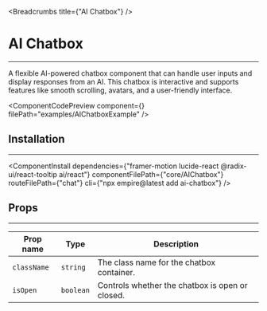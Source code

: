 
<Breadcrumbs title={"AI Chatbox"} />

# AI Chatbox

---

A flexible AI-powered chatbox component that can handle user inputs and display responses from an AI. This chatbox is interactive and supports features like smooth scrolling, avatars, and a user-friendly interface.

<ComponentCodePreview
  component={<AIChatboxExample />}
  filePath="examples/AIChatboxExample"
/>

## Installation

---

<ComponentInstall
  dependencies={"framer-motion lucide-react @radix-ui/react-tooltip ai/react"}
  componentFilePath={"core/AIChatbox"}
  routeFilePath={"chat"}
  cli={"npx empire@latest add ai-chatbox"}
/>

## Props

---

| Prop name   | Type      | Description                                     |
| ----------- | --------- | ----------------------------------------------- |
| `className` | `string`  | The class name for the chatbox container.       |
| `isOpen`    | `boolean` | Controls whether the chatbox is open or closed. |
